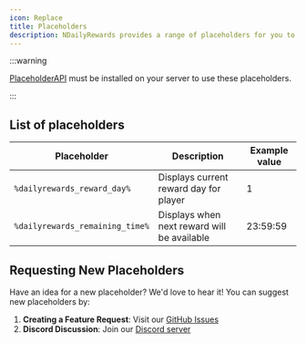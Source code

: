 ```yaml
---
icon: Replace
title: Placeholders
description: NDailyRewards provides a range of placeholders for you to use. This page will detail the placeholders that NDailyRewards have.
---
```


:::warning

[PlaceholderAPI](https://www.spigotmc.org/resources/placeholderapi.6245/) must be installed on your server to use these placeholders.

:::

## List of placeholders

| Placeholder                     | Description                                 | Example value |
| ------------------------------- | ------------------------------------------- | ------------- |
| `%dailyrewards_reward_day%`     | Displays current reward day for player      | 1             |
| `%dailyrewards_remaining_time%` | Displays when next reward will be available | 23:59:59      |

## Requesting New Placeholders

Have an idea for a new placeholder? We'd love to hear it! You can suggest new placeholders by:

1. **Creating a Feature Request**: Visit our [GitHub Issues](https://github.com/BX-Team/NDailyRewards/issues/new/choose)
2. **Discord Discussion**: Join our [Discord server](https://discord.gg/qNyybSSPm5)
